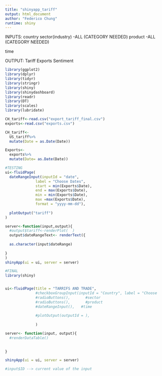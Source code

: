 ```yaml
---
title: "shinyapp_tariff"
output: html_document
author: "Federico Chung"
runtime: shiny
---
```


INPUTS:
country
sector(industry)
-ALL (CATEGORY NEEDED)
product
-ALL (CATEGORY NEEDED)


time

OUTPUT:
Tariff
Exports
Sentiment

```r
library(ggplot2)
library(dplyr)
library(tidyr)
library(stringr)
library(shiny)
library(shinydashboard)
library(readr)
library(DT)
library(scales)
library(lubridate)
```

```r
CH_tariff<-read.csv("export_tariff_final.csv")
exports<-read.csv("exports.csv")

CH_tariff<-
  US_tariff%>%
  mutate(Date = as.Date(Date))

Exports<-
  exports%>%
  mutate(Date= as.Date(Date))
```






```r
#TESTING
ui<-fluidPage(
  dateRangeInput(inputId = "date",
              label = "Choose Dates",
              start = min(Exports$Date),
              end = max(Exports$Date), 
              min = min(Exports$Date), 
              max =max(Exports$Date),
              format = "yyyy-mm-dd"),
              
  plotOutput("tariff")
)

server<-function(input,output){
  #output$tariff<-renderPlot(  )
  output$dateRangeText<- renderText({
 
  as.character(input$dateRange)
     
}
)
shinyApp(ui = ui, server = server)
```


```r
#FINAL
library(shiny)


ui<-fluidPage(title = "TARRIFS AND TRADE",
              #checkboxGroupInput(inputId = "Country", label = "Choose a country"), #US/CHINA
              #radioButtons(),       #sector
              #radioButtons(),       #product
              #dateRangeInput(),   #time
              
              #plotOutput(outputId = ),
              
              )  

server<- function(input, output){
  #renderDataTable()
  
  
}

shinyApp(ui = ui, server = server)

#input$ID --> current value of the input

```














